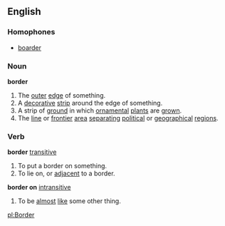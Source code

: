 ==English==
===Homophones===
*[[boarder]]
===Noun===
'''border'''
#The [[outer]] [[edge]] of something.
#A [[decorative]] [[strip]] around the edge of something.
#A strip of [[ground]] in which [[ornamental]] [[plant]]s are [[grown]].
#The [[line]] or [[frontier]] [[area]] [[separating]] [[political]] or [[geographical]] [[region]]s.
===Verb===
'''border''' [[transitive]]
#To put a border on something.
#To lie on, or [[adjacent]] to a border.
'''border on''' [[intransitive]]
#To be [[almost]] [[like]] some other thing.

[[pl:Border]]